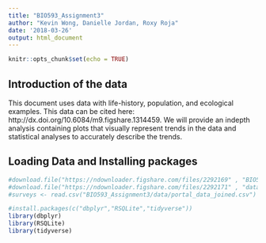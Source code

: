 ```yaml
---
title: "BIO593_Assignment3"
author: "Kevin Wong, Danielle Jordan, Roxy Roja"
date: '2018-03-26'
output: html_document
---
```


```r
knitr::opts_chunk$set(echo = TRUE)
```

## Introduction of the data

This document uses data with life-history, population, and ecological examples. This data can be cited here: http://dx.doi.org/10.6084/m9.figshare.1314459. We will provide an indepth analysis containing plots that visually represent trends in the data and statistical analyses to accurately describe the trends. 

## Loading Data and Installing packages
```r
#download.file("https://ndownloader.figshare.com/files/2292169" , "BIO593_Assignment3/data/portal_data_joined.csv") 
#download.file("https://ndownloader.figshare.com/files/2292171" , "data/portal_data.sqlite", mode = "wb")
#surveys <- read.csv("BIO593_Assignment3/data/portal_data_joined.csv") #uploading csv
```

```r
#install.packages(c("dbplyr","RSQLite","tidyverse"))
library(dbplyr)
library(RSQLite)
library(tidyverse)
```

